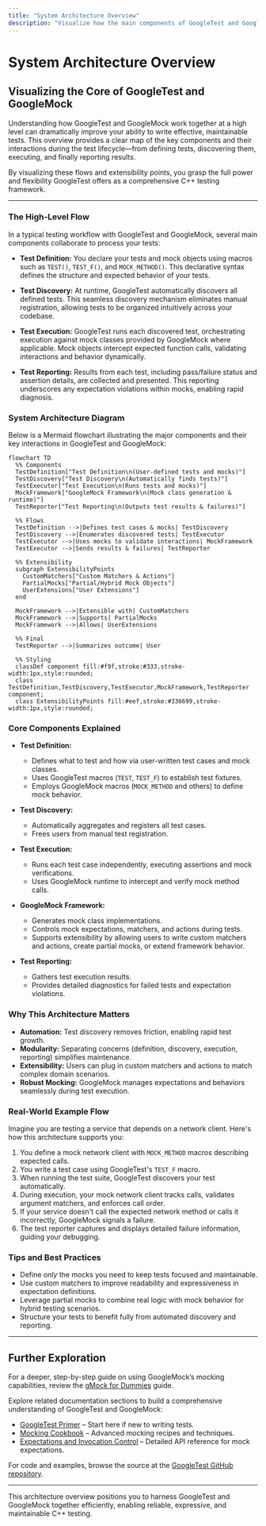 ```yaml
---
title: "System Architecture Overview"
description: "Visualize how the main components of GoogleTest and GoogleMock fit together, including high-level flows for test definition, discovery, execution, and test reporting. Use a mermaid diagram to clarify the relationships and extensibility points."
---
```


# System Architecture Overview

## Visualizing the Core of GoogleTest and GoogleMock

Understanding how GoogleTest and GoogleMock work together at a high level can dramatically improve your ability to write effective, maintainable tests. This overview provides a clear map of the key components and their interactions during the test lifecycle—from defining tests, discovering them, executing, and finally reporting results.

By visualizing these flows and extensibility points, you grasp the full power and flexibility GoogleTest offers as a comprehensive C++ testing framework.

---

### The High-Level Flow

In a typical testing workflow with GoogleTest and GoogleMock, several main components collaborate to process your tests:

- **Test Definition:** You declare your tests and mock objects using macros such as `TEST()`, `TEST_F()`, and `MOCK_METHOD()`. This declarative syntax defines the structure and expected behavior of your tests.

- **Test Discovery:** At runtime, GoogleTest automatically discovers all defined tests. This seamless discovery mechanism eliminates manual registration, allowing tests to be organized intuitively across your codebase.

- **Test Execution:** GoogleTest runs each discovered test, orchestrating execution against mock classes provided by GoogleMock where applicable. Mock objects intercept expected function calls, validating interactions and behavior dynamically.

- **Test Reporting:** Results from each test, including pass/failure status and assertion details, are collected and presented. This reporting underscores any expectation violations within mocks, enabling rapid diagnosis.


### System Architecture Diagram

Below is a Mermaid flowchart illustrating the major components and their key interactions in GoogleTest and GoogleMock:

```mermaid
flowchart TD
  %% Components
  TestDefinition["Test Definition\n(User-defined tests and mocks)"]
  TestDiscovery["Test Discovery\n(Automatically finds tests)"]
  TestExecutor["Test Execution\n(Runs tests and mocks)"]
  MockFramework["GoogleMock Framework\n(Mock class generation & runtime)"]
  TestReporter["Test Reporting\n(Outputs test results & failures)"]

  %% Flows
  TestDefinition -->|Defines test cases & mocks| TestDiscovery
  TestDiscovery -->|Enumerates discovered tests| TestExecutor
  TestExecutor -->|Uses mocks to validate interactions| MockFramework
  TestExecutor -->|Sends results & failures| TestReporter

  %% Extensibility
  subgraph ExtensibilityPoints
    CustomMatchers["Custom Matchers & Actions"]
    PartialMocks["Partial/Hybrid Mock Objects"]
    UserExtensions["User Extensions"]
  end

  MockFramework -->|Extensible with| CustomMatchers
  MockFramework -->|Supports| PartialMocks
  MockFramework -->|Allows| UserExtensions

  %% Final
  TestReporter -->|Summarizes outcome| User

  %% Styling
  classDef component fill:#f9f,stroke:#333,stroke-width:1px,style:rounded;
  class TestDefinition,TestDiscovery,TestExecutor,MockFramework,TestReporter component;
  class ExtensibilityPoints fill:#eef,stroke:#336699,stroke-width:1px,style:rounded;
```

### Core Components Explained

- **Test Definition:**
  - Defines what to test and how via user-written test cases and mock classes.
  - Uses GoogleTest macros (`TEST`, `TEST_F`) to establish test fixtures.
  - Employs GoogleMock macros (`MOCK_METHOD` and others) to define mock behavior.

- **Test Discovery:**
  - Automatically aggregates and registers all test cases.
  - Frees users from manual test registration.

- **Test Execution:**
  - Runs each test case independently, executing assertions and mock verifications.
  - Uses GoogleMock runtime to intercept and verify mock method calls.

- **GoogleMock Framework:**
  - Generates mock class implementations.
  - Controls mock expectations, matchers, and actions during tests.
  - Supports extensibility by allowing users to write custom matchers and actions, create partial mocks, or extend framework behavior.

- **Test Reporting:**
  - Gathers test execution results.
  - Provides detailed diagnostics for failed tests and expectation violations.

### Why This Architecture Matters

- **Automation:** Test discovery removes friction, enabling rapid test growth.
- **Modularity:** Separating concerns (definition, discovery, execution, reporting) simplifies maintenance.
- **Extensibility:** Users can plug in custom matchers and actions to match complex domain scenarios.
- **Robust Mocking:** GoogleMock manages expectations and behaviors seamlessly during test execution.

### Real-World Example Flow

Imagine you are testing a service that depends on a network client. Here's how this architecture supports you:

1. You define a mock network client with `MOCK_METHOD` macros describing expected calls.
2. You write a test case using GoogleTest's `TEST_F` macro.
3. When running the test suite, GoogleTest discovers your test automatically.
4. During execution, your mock network client tracks calls, validates argument matchers, and enforces call order.
5. If your service doesn't call the expected network method or calls it incorrectly, GoogleMock signals a failure.
6. The test reporter captures and displays detailed failure information, guiding your debugging.

### Tips and Best Practices

- Define *only* the mocks you need to keep tests focused and maintainable.
- Use custom matchers to improve readability and expressiveness in expectation definitions.
- Leverage partial mocks to combine real logic with mock behavior for hybrid testing scenarios.
- Structure your tests to benefit fully from automated discovery and reporting.

---

## Further Exploration

For a deeper, step-by-step guide on using GoogleMock’s mocking capabilities, review the [gMock for Dummies](https://google.github.io/googletest/gmock_for_dummies.html) guide.

Explore related documentation sections to build a comprehensive understanding of GoogleTest and GoogleMock:

- [GoogleTest Primer](primer.md) – Start here if new to writing tests.
- [Mocking Cookbook](gmock_cook_book.md) – Advanced mocking recipes and techniques.
- [Expectations and Invocation Control](api-reference/mocking-framework/expectations-and-invocation-control) – Detailed API reference for mock expectations.

For code and examples, browse the source at the [GoogleTest GitHub repository](https://github.com/google/googletest).

---

This architecture overview positions you to harness GoogleTest and GoogleMock together efficiently, enabling reliable, expressive, and maintainable C++ testing.
